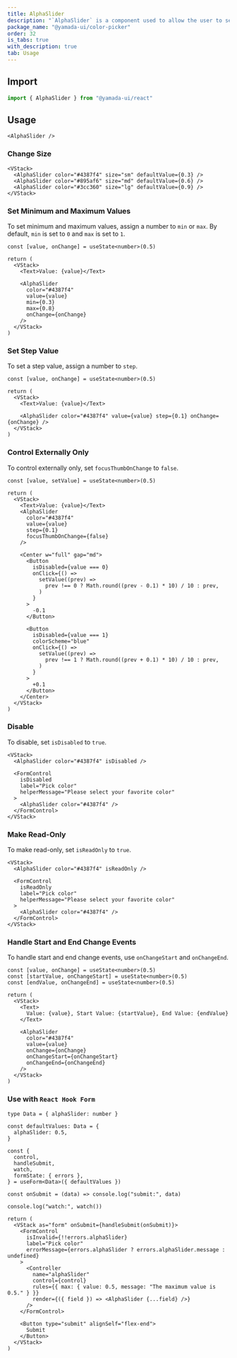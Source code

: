 ```yaml
---
title: AlphaSlider
description: "`AlphaSlider` is a component used to allow the user to select color transparency."
package_name: "@yamada-ui/color-picker"
order: 32
is_tabs: true
with_description: true
tab: Usage
---
```


## Import

```ts
import { AlphaSlider } from "@yamada-ui/react"
```

## Usage

```tsx
<AlphaSlider />
```

### Change Size

```tsx
<VStack>
  <AlphaSlider color="#4387f4" size="sm" defaultValue={0.3} />
  <AlphaSlider color="#895af6" size="md" defaultValue={0.6} />
  <AlphaSlider color="#3cc360" size="lg" defaultValue={0.9} />
</VStack>
```

### Set Minimum and Maximum Values

To set minimum and maximum values, assign a number to `min` or `max`. By default, `min` is set to `0` and `max` is set to `1`.

```tsx functional=true
const [value, onChange] = useState<number>(0.5)

return (
  <VStack>
    <Text>Value: {value}</Text>

    <AlphaSlider
      color="#4387f4"
      value={value}
      min={0.3}
      max={0.8}
      onChange={onChange}
    />
  </VStack>
)
```

### Set Step Value

To set a step value, assign a number to `step`.

```tsx functional=true
const [value, onChange] = useState<number>(0.5)

return (
  <VStack>
    <Text>Value: {value}</Text>

    <AlphaSlider color="#4387f4" value={value} step={0.1} onChange={onChange} />
  </VStack>
)
```

### Control Externally Only

To control externally only, set `focusThumbOnChange` to `false`.

```tsx functional=true
const [value, setValue] = useState<number>(0.5)

return (
  <VStack>
    <Text>Value: {value}</Text>
    <AlphaSlider
      color="#4387f4"
      value={value}
      step={0.1}
      focusThumbOnChange={false}
    />

    <Center w="full" gap="md">
      <Button
        isDisabled={value === 0}
        onClick={() =>
          setValue((prev) =>
            prev !== 0 ? Math.round((prev - 0.1) * 10) / 10 : prev,
          )
        }
      >
        -0.1
      </Button>

      <Button
        isDisabled={value === 1}
        colorScheme="blue"
        onClick={() =>
          setValue((prev) =>
            prev !== 1 ? Math.round((prev + 0.1) * 10) / 10 : prev,
          )
        }
      >
        +0.1
      </Button>
    </Center>
  </VStack>
)
```

### Disable

To disable, set `isDisabled` to `true`.

```tsx
<VStack>
  <AlphaSlider color="#4387f4" isDisabled />

  <FormControl
    isDisabled
    label="Pick color"
    helperMessage="Please select your favorite color"
  >
    <AlphaSlider color="#4387f4" />
  </FormControl>
</VStack>
```

### Make Read-Only

To make read-only, set `isReadOnly` to `true`.

```tsx
<VStack>
  <AlphaSlider color="#4387f4" isReadOnly />

  <FormControl
    isReadOnly
    label="Pick color"
    helperMessage="Please select your favorite color"
  >
    <AlphaSlider color="#4387f4" />
  </FormControl>
</VStack>
```

### Handle Start and End Change Events

To handle start and end change events, use `onChangeStart` and `onChangeEnd`.

```tsx functional=true
const [value, onChange] = useState<number>(0.5)
const [startValue, onChangeStart] = useState<number>(0.5)
const [endValue, onChangeEnd] = useState<number>(0.5)

return (
  <VStack>
    <Text>
      Value: {value}, Start Value: {startValue}, End Value: {endValue}
    </Text>

    <AlphaSlider
      color="#4387f4"
      value={value}
      onChange={onChange}
      onChangeStart={onChangeStart}
      onChangeEnd={onChangeEnd}
    />
  </VStack>
)
```

### Use with `React Hook Form`

```tsx functional=true
type Data = { alphaSlider: number }

const defaultValues: Data = {
  alphaSlider: 0.5,
}

const {
  control,
  handleSubmit,
  watch,
  formState: { errors },
} = useForm<Data>({ defaultValues })

const onSubmit = (data) => console.log("submit:", data)

console.log("watch:", watch())

return (
  <VStack as="form" onSubmit={handleSubmit(onSubmit)}>
    <FormControl
      isInvalid={!!errors.alphaSlider}
      label="Pick color"
      errorMessage={errors.alphaSlider ? errors.alphaSlider.message : undefined}
    >
      <Controller
        name="alphaSlider"
        control={control}
        rules={{ max: { value: 0.5, message: "The maximum value is 0.5." } }}
        render={({ field }) => <AlphaSlider {...field} />}
      />
    </FormControl>

    <Button type="submit" alignSelf="flex-end">
      Submit
    </Button>
  </VStack>
)
```
